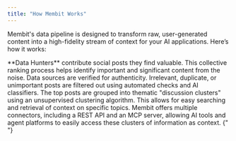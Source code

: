 ```yaml
---
title: "How Membit Works"
---
```


Membit's data pipeline is designed to transform raw, user-generated content into a high-fidelity stream of context for your AI applications. Here’s how it works:

<Steps>
  <Step title="Data Contribution">
    **Data Hunters** contribute social posts they find valuable. This collective
    ranking process helps identify important and significant content from the
    noise.
  </Step>
  <Step title="Verification and Filtering">
    Data sources are verified for authenticity. Irrelevant, duplicate, or
    unimportant posts are filtered out using automated checks and AI
    classifiers.
  </Step>
  <Step title="Clustering and Analysis">
    The top posts are grouped into thematic "discussion clusters" using an
    unsupervised clustering algorithm. This allows for easy searching and
    retrieval of context on specific topics.
  </Step>
  <Step title="Context Delivery">
    Membit offers multiple connectors, including a REST API and an MCP server,
    allowing AI tools and agent platforms to easily access these clusters of
    information as context.
  </Step>
</Steps>{" "}
